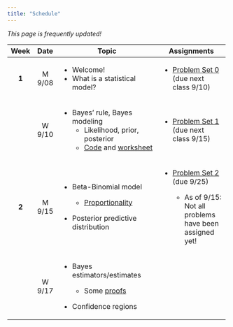 ```yaml
---
title: "Schedule"
---
```


*This page is frequently updated!*

+---------+---------------+-------------------------------------------------------------------------------------------------+-----------------------------------------------------------------+
| Week    | Date          | Topic                                                                                           | Assignments                                                     |
+:=======:+:=============:+=================================================================================================+=================================================================+
| **1**   | M 9/08        | -   Welcome!                                                                                    | -   [Problem Set 0](homework/review.pdf) (due next class 9/10)  |
|         |               | -   What is a statistical model?                                                                |                                                                 |
+---------+---------------+-------------------------------------------------------------------------------------------------+-----------------------------------------------------------------+
|         | W 9/10        | -   Bayes' rule, Bayes modeling                                                                 | -   [Problem Set 1](homework/412_hw1.pdf) (due next class 9/15) |
|         |               |     -   Likelihood, prior, posterior                                                            |                                                                 |
|         |               |     -   [Code](code/binom_discrete_prior.qmd) and [worksheet](handouts/binom_prob_discrete.pdf) |                                                                 |
+---------+---------------+-------------------------------------------------------------------------------------------------+-----------------------------------------------------------------+
| **2**   | M 9/15        | -   Beta-Binomial model                                                                         | -   [Problem Set 2](homework/412_hw2.pdf) (due 9/25)            |
|         |               |                                                                                                 |                                                                 |
|         |               |     -   [Proportionality](code/proportionality.qmd)                                             |     -   As of 9/15: Not all problems have been assigned yet!    |
|         |               |                                                                                                 |                                                                 |
|         |               | -   Posterior predictive distribution                                                           |                                                                 |
+---------+---------------+-------------------------------------------------------------------------------------------------+-----------------------------------------------------------------+
|         | W 9/17        | -   Bayes estimators/estimates                                                                  |                                                                 |
|         |               |                                                                                                 |                                                                 |
|         |               |     -   Some [proofs](handouts/bayes_est.qmd)                                                   |                                                                 |
|         |               |                                                                                                 |                                                                 |
|         |               | -   Confidence regions                                                                          |                                                                 |
+---------+---------------+-------------------------------------------------------------------------------------------------+-----------------------------------------------------------------+
